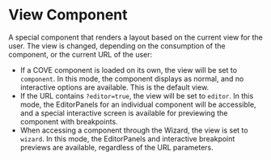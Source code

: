 

<Meta
  title="Components/HOC/View"
  component={View}
/>

# View Component
A special component that renders a layout based on the current view for the user. The view is changed, depending on the consumption of the component, or the current URL of the user:
- If a COVE component is loaded on its own, the view will be set to `component`. In this mode, the component displays as normal, and no interactive options are available. This is the default view.
- If the URL contains `?editor=true`, the view will be set to `editor`. In this mode, the EditorPanels for an individual component will be accessible, and a special interactive screen is available for previewing the component with breakpoints.
- When accessing a component through the Wizard, the view is set to `wizard`. In this mode, the EditorPanels and interactive breakpoint previews are available, regardless of the URL parameters.

<Story name="Example"/>

<ArgsTable story="Example"/>

